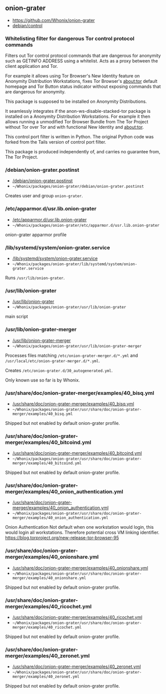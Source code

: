 == onion-grater ==

* https://github.com/Whonix/onion-grater
* [https://github.com/Whonix/onion-grater/blob/master/debian/control debian/control]
===  Whitelisting filter for dangerous Tor control protocol commands ===

Filters out Tor control protocol commands that are dangerous for anonymity
such as GETINFO ADDRESS using a whitelist. Acts as a proxy between the client
application and Tor.

For example it allows using Tor Browser's New Identity feature on Anonymity
Distribution Workstations, fixes Tor Browser's about:tor default homepage and
Tor Button status indicator without exposing commands that are dangerous for
anonymity.

This package is supposed to be installed on Anonymity Distributions.

It seamlessly integrates if the anon-ws-disable-stacked-tor package
is installed on a Anonymity Distribution Workstations. For example it then
allows running a unmodified Tor Browser Bundle from The Tor Project without
Tor over Tor and with functional New Identity and about:tor.

This control port filter is written in Python. The original Python code
was forked from the Tails version of control port filter.

This package is produced independently of, and carries no guarantee from,
The Tor Project.
=== /debian/onion-grater.postinst ===

* [https://github.com/Whonix/onion-grater/blob/master/debian/onion-grater.postinst /debian/onion-grater.postinst]
* <code>~/Whonix/packages/onion-grater/debian/onion-grater.postinst</code>

Creates user and group <code>onion-grater</code>.
=== /etc/apparmor.d/usr.lib.onion-grater ===

* [https://github.com/Whonix/onion-grater/blob/master/etc/apparmor.d/usr.lib.onion-grater /etc/apparmor.d/usr.lib.onion-grater]
* <code>~/Whonix/packages/onion-grater/etc/apparmor.d/usr.lib.onion-grater</code>

onion-grater apparmor profile
=== /lib/systemd/system/onion-grater.service ===

* [https://github.com/Whonix/onion-grater/blob/master/lib/systemd/system/onion-grater.service /lib/systemd/system/onion-grater.service]
* <code>~/Whonix/packages/onion-grater/lib/systemd/system/onion-grater.service</code>

Runs <code>/usr/lib/onion-grater</code>.
=== /usr/lib/onion-grater ===

* [https://github.com/Whonix/onion-grater/blob/master/usr/lib/onion-grater /usr/lib/onion-grater]
* <code>~/Whonix/packages/onion-grater/usr/lib/onion-grater</code>

main script
=== /usr/lib/onion-grater-merger ===

* [https://github.com/Whonix/onion-grater/blob/master/usr/lib/onion-grater-merger /usr/lib/onion-grater-merger]
* <code>~/Whonix/packages/onion-grater/usr/lib/onion-grater-merger</code>

Processes files matching <code>/etc/onion-grater-merger.d/*.yml</code> and
<code>/usr/local/etc/onion-grater-merger.d/*.yml</code>.

Creates <code>/etc/onion-grater.d/30_autogenerated.yml</code>.

Only known use so far is by Whonix.
=== /usr/share/doc/onion-grater-merger/examples/40_bisq.yml ===

* [https://github.com/Whonix/onion-grater/blob/master/usr/share/doc/onion-grater-merger/examples/40_bisq.yml /usr/share/doc/onion-grater-merger/examples/40_bisq.yml]
* <code>~/Whonix/packages/onion-grater/usr/share/doc/onion-grater-merger/examples/40_bisq.yml</code>

Shipped but not enabled by default onion-grater profile.
=== /usr/share/doc/onion-grater-merger/examples/40_bitcoind.yml ===

* [https://github.com/Whonix/onion-grater/blob/master/usr/share/doc/onion-grater-merger/examples/40_bitcoind.yml /usr/share/doc/onion-grater-merger/examples/40_bitcoind.yml]
* <code>~/Whonix/packages/onion-grater/usr/share/doc/onion-grater-merger/examples/40_bitcoind.yml</code>

Shipped but not enabled by default onion-grater profile.
=== /usr/share/doc/onion-grater-merger/examples/40_onion_authentication.yml ===

* [https://github.com/Whonix/onion-grater/blob/master/usr/share/doc/onion-grater-merger/examples/40_onion_authentication.yml /usr/share/doc/onion-grater-merger/examples/40_onion_authentication.yml]
* <code>~/Whonix/packages/onion-grater/usr/share/doc/onion-grater-merger/examples/40_onion_authentication.yml</code>

Onion Authentication
Not default when one workstation would login, this would login all workstations.
Therefore potential cross VM linking identifier.
https://blog.torproject.org/new-release-tor-browser-95
=== /usr/share/doc/onion-grater-merger/examples/40_onionshare.yml ===

* [https://github.com/Whonix/onion-grater/blob/master/usr/share/doc/onion-grater-merger/examples/40_onionshare.yml /usr/share/doc/onion-grater-merger/examples/40_onionshare.yml]
* <code>~/Whonix/packages/onion-grater/usr/share/doc/onion-grater-merger/examples/40_onionshare.yml</code>

Shipped but not enabled by default onion-grater profile.
=== /usr/share/doc/onion-grater-merger/examples/40_ricochet.yml ===

* [https://github.com/Whonix/onion-grater/blob/master/usr/share/doc/onion-grater-merger/examples/40_ricochet.yml /usr/share/doc/onion-grater-merger/examples/40_ricochet.yml]
* <code>~/Whonix/packages/onion-grater/usr/share/doc/onion-grater-merger/examples/40_ricochet.yml</code>

Shipped but not enabled by default onion-grater profile.
=== /usr/share/doc/onion-grater-merger/examples/40_zeronet.yml ===

* [https://github.com/Whonix/onion-grater/blob/master/usr/share/doc/onion-grater-merger/examples/40_zeronet.yml /usr/share/doc/onion-grater-merger/examples/40_zeronet.yml]
* <code>~/Whonix/packages/onion-grater/usr/share/doc/onion-grater-merger/examples/40_zeronet.yml</code>

Shipped but not enabled by default onion-grater profile.
